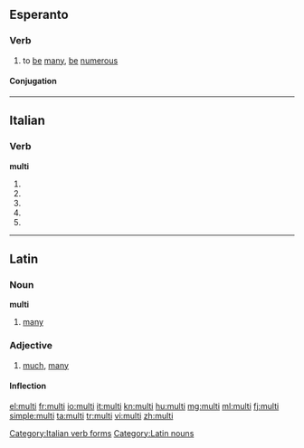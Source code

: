 {{also|multi-|mulți}}
==Esperanto==

===Verb===
{{eo-verb|mult}}

# to [[be]] [[many]], [[be]] [[numerous]]

====Conjugation====
{{eo-conj|mult|intr=yes}}

----

==Italian==

===Verb===
'''multi'''

# {{conjugation of|multare||2|s|pres|ind|lang=it}}
# {{conjugation of|multare||1|s|pres|sub|lang=it}}
# {{conjugation of|multare||2|s|pres|sub|lang=it}}
# {{conjugation of|multare||3|s|pres|sub|lang=it}}
# {{conjugation of|multare||3|s|imp|lang=it}}

[[Category:Italian verb forms]]

----

==Latin==

===Noun===
'''multi'''

# [[many]]

===Adjective===
{{la-adj-1&2|multī|multa|multa|multum|multum}}

# [[much]], [[many]]

====Inflection====
{{la-decl-1&2-plural|mult}}

[[Category:Latin nouns]]

[[el:multi]]
[[fr:multi]]
[[io:multi]]
[[it:multi]]
[[kn:multi]]
[[hu:multi]]
[[mg:multi]]
[[ml:multi]]
[[fj:multi]]
[[simple:multi]]
[[ta:multi]]
[[tr:multi]]
[[vi:multi]]
[[zh:multi]]